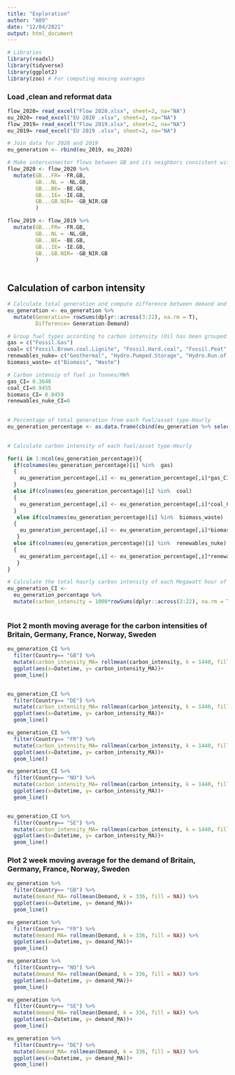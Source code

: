 ```yaml
---
title: "Exploration"
author: "A09"
date: "12/04/2021"
output: html_document
---
```


```r

# Libraries
library(readxl)
library(tidyverse)
library(ggplot2)
library(zoo) # For computing moving averages 

```

### Load ,clean and reformat data

```r

flow_2020= read_excel("Flow 2020.xlsx", sheet=2, na="NA")
eu_2020= read_excel("EU 2020 .xlsx", sheet=2, na="NA")
flow_2019= read_excel("Flow 2019.xlsx", sheet=2, na="NA")
eu_2019= read_excel("EU 2019 .xlsx", sheet=2, na="NA")

# Join data for 2020 and 2019
eu_generation <- rbind(eu_2019, eu_2020)

# Make interconnector flows between GB and its neighbors consistent with the rest of the dataset
flow_2020 <- flow_2020 %>% 
  mutate(GB...FR= -FR.GB,
         GB...NL = -NL.GB,
         GB...BE= -BE.GB,
         GB...IE= -IE.GB,
         GB...GB.NIR= -GB_NIR.GB
         )

flow_2019 <- flow_2019 %>% 
  mutate(GB...FR= -FR.GB,
         GB...NL = -NL.GB,
         GB...BE= -BE.GB,
         GB...IE= -IE.GB,
         GB...GB.NIR= -GB_NIR.GB
         )



```

## Calculation of carbon intensity 

```r

# Calculate total generation and compute difference between demand and generation
eu_generation <- eu_generation %>% 
  mutate(Generation= rowSums(dplyr::across(3:22), na.rm = T),
         Difference= Generation-Demand) 

# Group fuel types according to carbon intensity (Oil has been grouped with coal for now- awaiting further clarification from client )
gas = c("Fossil.Gas")
coal= c("Fossil.Brown.coal.Lignite", "Fossil.Hard.coal", "Fossil.Peat", "Fossil.Coal.derived.gas", "Fossil.Oil", "Other", "Embedded Other")
renewables_nuke= c("Geothermal", "Hydro.Pumped.Storage", "Hydro.Run.of.river.and.poundage", "Hydro.Water.Reservoir", "Nuclear", "Other.renewable", "Solar", "Wind.Offshore", "Wind.Onshore", "Embedded.Wind")
biomass_waste= c("Biomass", "Waste")

# Carbon intensiy of fuel in Tonnes/MWh
gas_CI= 0.3648
coal_CI=0.9455
biomass_CI= 0.0459
renewables_nuke_CI=0

         
# Percentage of total generation from each fuel/asset type-Hourly
eu_generation_percentage <- as.data.frame(cbind(eu_generation %>% select(1:2), (eu_generation %>% select(3:22))/rowSums((eu_generation %>% select(3:22)))))
  

# Calculate carbon intensity of each fuel/asset type-Hourly

for(i in 1:ncol(eu_generation_percentage)){
  if(colnames(eu_generation_percentage)[i] %in%  gas)
  {
    eu_generation_percentage[,i] <- eu_generation_percentage[,i]*gas_CI
  }
  else if(colnames(eu_generation_percentage)[i] %in%  coal)
  {
    eu_generation_percentage[,i] <- eu_generation_percentage[,i]*coal_CI
  }
   else if(colnames(eu_generation_percentage)[i] %in%  biomass_waste)
  {
    eu_generation_percentage[,i] <- eu_generation_percentage[,i]*biomass_CI
   }
  else if(colnames(eu_generation_percentage)[i] %in%  renewables_nuke)
  {
    eu_generation_percentage[,i] <- eu_generation_percentage[,i]*renewables_nuke_CI
   }
}

# Calculate the total hourly carbon intensity of each Megawatt hour of energy generated by each country (in kg/MWh)
eu_generation_CI <- 
  eu_generation_percentage %>% 
  mutate(carbon_intensity = 1000*rowSums(dplyr::across(3:22), na.rm = T))



```

### Plot 2 month moving average for the carbon intensities of Britain, Germany, France, Norway, Sweden

```r


eu_generation_CI %>% 
  filter(Country== "GB") %>%
  mutate(carbon_intensity_MA= rollmean(carbon_intensity, k = 1440, fill = NA)) %>% 
  ggplot(aes(x=Datetime, y= carbon_intensity_MA))+
  geom_line()


eu_generation_CI %>% 
  filter(Country== "DE") %>% 
  mutate(carbon_intensity_MA= rollmean(carbon_intensity, k = 1440, fill = NA)) %>%
  ggplot(aes(x=Datetime, y= carbon_intensity_MA))+
  geom_line()

eu_generation_CI %>% 
  filter(Country== "FR") %>% 
  mutate(carbon_intensity_MA= rollmean(carbon_intensity, k = 1440, fill = NA)) %>%
  ggplot(aes(x=Datetime, y= carbon_intensity_MA))+
  geom_line()

eu_generation_CI %>% 
  filter(Country== "NO") %>% 
  mutate(carbon_intensity_MA= rollmean(carbon_intensity, k = 1440, fill = NA)) %>%
  ggplot(aes(x=Datetime, y= carbon_intensity_MA))+
  geom_line()


eu_generation_CI %>% 
  filter(Country== "SE") %>% 
  mutate(carbon_intensity_MA= rollmean(carbon_intensity, k = 1440, fill = NA)) %>%
  ggplot(aes(x=Datetime, y= carbon_intensity_MA))+
  geom_line()


```

### Plot 2 week moving average for the demand of Britain, Germany, France, Norway, Sweden

```r


eu_generation %>% 
  filter(Country== "GB") %>%
  mutate(demand_MA= rollmean(Demand, k = 336, fill = NA)) %>% 
  ggplot(aes(x=Datetime, y= demand_MA))+
  geom_line()

eu_generation %>% 
  filter(Country== "FR") %>%
  mutate(demand_MA= rollmean(Demand, k = 336, fill = NA)) %>% 
  ggplot(aes(x=Datetime, y= demand_MA))+
  geom_line()

eu_generation %>% 
  filter(Country== "NO") %>%
  mutate(demand_MA= rollmean(Demand, k = 336, fill = NA)) %>% 
  ggplot(aes(x=Datetime, y= demand_MA))+
  geom_line()

eu_generation %>% 
  filter(Country== "SE") %>%
  mutate(demand_MA= rollmean(Demand, k = 336, fill = NA)) %>% 
  ggplot(aes(x=Datetime, y= demand_MA))+
  geom_line()

eu_generation %>% 
  filter(Country== "DE") %>%
  mutate(demand_MA= rollmean(Demand, k = 336, fill = NA)) %>% 
  ggplot(aes(x=Datetime, y= demand_MA))+
  geom_line()



```